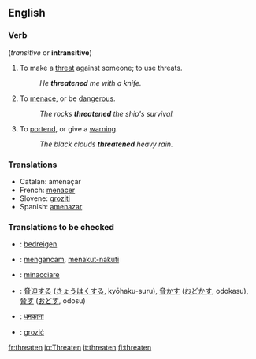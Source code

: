 ==English==

===Verb===
{{en-infl-reg-consonant|threaten||}}  (''transitive'' or '''intransitive''')

# To make a [[threat]] against someone; to use threats.
#:''He '''threatened''' me with a knife.''
# To [[menace]], or be [[dangerous]].
#:''The rocks '''threatened''' the ship's survival.''
# To [[portend]], or give a [[warning]].
#:''The black clouds '''threatened''' heavy rain.''

===Translations===
*Catalan: amenaçar
*French: [[menacer]]
*Slovene: [[groziti]]
*Spanish: [[amenazar]]

===Translations to be checked===
{{checktrans}}
*{{ttbc|Dutch}}: [[bedreigen]]
*{{ttbc|Indonesian}}: [[ancam|mengancam]], [[takut|menakut-nakuti]]
*{{ttbc|Italian}}: [[minacciare]]
*{{ttbc|Japanese}}: [[脅迫]]する ([[きょうはく]]する, kyōhaku-suru), [[脅かす]] ([[おどかす]], odokasu), [[脅す]] ([[おどす]], odosu)
*{{ttbc|Hindi}}: [[धमकाना]]
*{{ttbc|Polish}}: [[grozić]]

[[fr:threaten]]
[[io:Threaten]]
[[it:threaten]]
[[fi:threaten]]